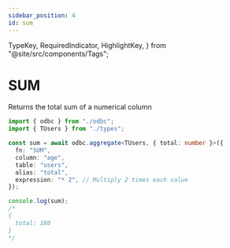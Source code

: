 ```yaml
---
sidebar_position: 4
id: sum
---
```


  TypeKey,
  RequiredIndicator,
  HighlightKey,
} from "@site/src/components/Tags";

# SUM

Returns the total sum of a numerical column

```ts
import { odbc } from "./odbc";
import { TUsers } from "./types";

const sum = await odbc.aggregate<TUsers, { total: number }>({
  fn: "SUM",
  column: "age",
  table: "users",
  alias: "total",
  expression: "* 2", // Multiply 2 times each value
});

console.log(sum);
/*
{
  total: 180
}
*/
```
